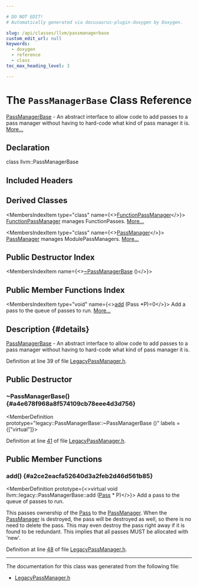 ```yaml
---

# DO NOT EDIT!
# Automatically generated via docusaurus-plugin-doxygen by Doxygen.

slug: /api/classes/llvm/passmanagerbase
custom_edit_url: null
keywords:
  - doxygen
  - reference
  - class
toc_max_heading_level: 3

---
```





# The `PassManagerBase` Class Reference

<DoxygenPage pluginConfig={pluginConfig}>

<a href="/docs/api/classes/llvm/passmanagerbase">PassManagerBase</a> - An abstract interface to allow code to add passes to a pass manager without having to hard-code what kind of pass manager it is. <a href="#details">More...</a>

## Declaration

<CodeBlock>class llvm::PassManagerBase</CodeBlock>

## Included Headers

<IncludesList>
<IncludesListItem
  filePath="llvm/IR/LegacyPassManager.h"
  permalink="/docs/api/files/include/include/llvm/include/llvm/ir/legacypassmanager-h"
  isLocal="true" />
</IncludesList>

## Derived Classes

<MembersIndex>

<MembersIndexItem
  type="class"
  name={<><a href="/docs/api/classes/llvm/legacy/functionpassmanager">FunctionPassManager</a></>}>
<a href="/docs/api/classes/llvm/legacy/functionpassmanager">FunctionPassManager</a> manages FunctionPasses. <a href="/docs/api/classes/llvm/legacy/functionpassmanager/#details">More...</a>
</MembersIndexItem>

<MembersIndexItem
  type="class"
  name={<><a href="/docs/api/classes/llvm/legacy/passmanager">PassManager</a></>}>
<a href="/docs/api/classes/llvm/legacy/passmanager">PassManager</a> manages ModulePassManagers. <a href="/docs/api/classes/llvm/legacy/passmanager/#details">More...</a>
</MembersIndexItem>

</MembersIndex>

## Public Destructor Index

<MembersIndex>

<MembersIndexItem
  name={<><a href="#a4e678f968a8f574109cb78eee4d3d756">~PassManagerBase</a> ()</>}>
</MembersIndexItem>

</MembersIndex>

## Public Member Functions Index

<MembersIndex>

<MembersIndexItem
  type="void"
  name={<><a href="#a2ce2eacfa52640d3a2feb2d46d561b85">add</a> (Pass &#42;P)=0</>}>
Add a pass to the queue of passes to run. <a href="#a2ce2eacfa52640d3a2feb2d46d561b85">More...</a>
</MembersIndexItem>

</MembersIndex>

## Description {#details}

<a href="/docs/api/classes/llvm/passmanagerbase">PassManagerBase</a> - An abstract interface to allow code to add passes to a pass manager without having to hard-code what kind of pass manager it is.

Definition at line 39 of file <a href="/docs/api/files/include/include/llvm/include/llvm/ir/legacypassmanager-h">LegacyPassManager.h</a>.

<SectionDefinition>

## Public Destructor

### ~PassManagerBase() {#a4e678f968a8f574109cb78eee4d3d756}

<MemberDefinition
  prototype="legacy::PassManagerBase::~PassManagerBase ()"
  labels = {["virtual"]}>

Definition at line <a href="/docs/api/files/include/include/llvm/include/llvm/ir/legacypassmanager-h/#l00041">41</a> of file <a href="/docs/api/files/include/include/llvm/include/llvm/ir/legacypassmanager-h">LegacyPassManager.h</a>.
</MemberDefinition>

</SectionDefinition>

<SectionDefinition>

## Public Member Functions

### add() {#a2ce2eacfa52640d3a2feb2d46d561b85}

<MemberDefinition
  prototype={<>virtual void llvm::legacy::PassManagerBase::add (<a href="/docs/api/classes/llvm/pass">Pass</a> &#42; P)</>}>
Add a pass to the queue of passes to run.

This passes ownership of the <a href="/docs/api/classes/llvm/pass">Pass</a> to the <a href="/docs/api/classes/llvm/passmanager">PassManager</a>. When the <a href="/docs/api/classes/llvm/passmanager">PassManager</a> is destroyed, the pass will be destroyed as well, so there is no need to delete the pass. This may even destroy the pass right away if it is found to be redundant. This implies that all passes MUST be allocated with &#39;new&#39;.

Definition at line <a href="/docs/api/files/include/include/llvm/include/llvm/ir/legacypassmanager-h/#l00048">48</a> of file <a href="/docs/api/files/include/include/llvm/include/llvm/ir/legacypassmanager-h">LegacyPassManager.h</a>.
</MemberDefinition>

</SectionDefinition>

<hr/>

The documentation for this class was generated from the following file:

<ul>
<li><a href="/docs/api/files/include/include/llvm/include/llvm/ir/legacypassmanager-h">LegacyPassManager.h</a></li>
</ul>

</DoxygenPage>
